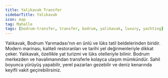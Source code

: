 ```yaml
---
title: Yalıkavak Transfer
sidebarTitle: Yalıkavak
icon: map
tag: Mahalle
tags: [bodrum-transfer, transfer, bodrum, yalikavak, luxury, yachting]
---
```


Yalıkavak, Bodrum Yarımadası’nın en ünlü ve lüks tatil beldelerinden biridir. Modern marinası, kaliteli restoranları ve tarihi yel değirmenleriyle dikkat çeker. Yalıkavak, özellikle yat turizmi ve lüks otelleriyle bilinir. Bodrum merkezden ve havalimanından transferle kolayca ulaşım mümkündür. Sahil boyunca yürüyüş yapabilir, yerel pazarları gezebilir ve deniz kenarında keyifli vakit geçirebilirsiniz.
